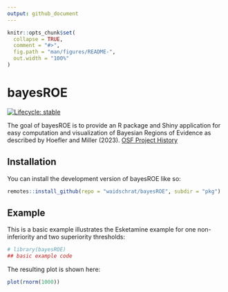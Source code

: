 ```yaml
---
output: github_document
---
```


<!-- README.md is generated from README.Rmd. Please edit that file -->

```r
knitr::opts_chunk$set(
  collapse = TRUE,
  comment = "#>",
  fig.path = "man/figures/README-",
  out.width = "100%"
)
```

# bayesROE

<!-- badges: start -->
[![Lifecycle: stable](https://img.shields.io/badge/lifecycle-stable-brightgreen.svg)](https://lifecycle.r-lib.org/articles/stages.html#stable)
<!-- badges: end -->

The goal of bayesROE is to provide an R package and Shiny application for easy
computation and visualization of Bayesian Regions of Evidence as described by Hoefler 
and Miller (2023). [OSF Project History](https://osf.io/jxnsv/)


## Installation

You can install the development version of bayesROE like so:

``` r
remotes::install_github(repo = "waidschrat/bayesROE", subdir = "pkg")
```

## Example

This is a basic example illustrates the Esketamine example for one non-inferiority and two superiority thresholds:

```r
# library(bayesROE)
## basic example code
```


The resulting plot is shown here:

```r
plot(rnorm(1000))
```
